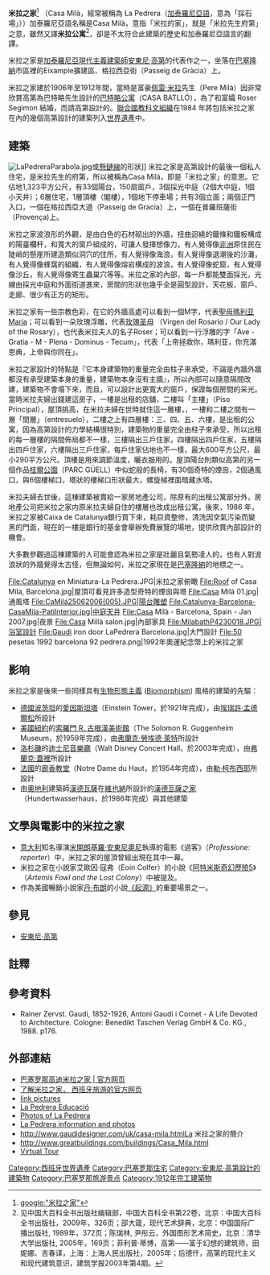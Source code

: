 {{coord|41|23|43|N|2|09|42|E|region:ES-CT_scale:5000_type:landmark|display=title}}
{{世界文化遗产概要表
| site_img = Image:Casa_Milà,_general_view.jpg
| site_img_capt = 米拉之家
| site_img_width = 350px
| zh_name = [[安东尼·高第|安东尼·高第]]的建筑作品
| en_name = Works of Antoni Gaudí
| fr_name = Œuvres d’Antoni Gaudí
| country = {{SPA}}
| Region = 欧洲和北美地区
| criterion_c = (i) (ii) (iv)
| rg_year = 1984
| ex_rg_year = 2005
| ID = 320
| remarks = 共以下7處建築被列入世界遺產：<br>[[桂尔公园|桂尔公园]]<br>[[桂尔宫|桂尔宫]]<br>[[米拉之家|米拉住宅]]<br>[[维森斯之家|维森斯住宅]]<br>[[圣家堂|圣家堂的诞生立面及地下室]]<br>[[巴特略之家|巴特略住宅]]<br>[[科洛尼亚桂尔教堂|桂尔居住区教堂地下室]]
| org_url = http://whc.unesco.org/en/list/320/
| map_img = Image:Localització de Barcelona.png
| map_img_width = 
| locator_x = 
| locator_y = 
}}

'''米拉之家'''<ref>[[google:"米拉之家"|google:"米拉之家"]]</ref> （Casa Milà，經常被稱為 La Pedrera（[[加泰羅尼亞語|加泰羅尼亞語]]，意為「採石場」））加泰羅尼亞語名稱是Casa Milà，意指「米拉的家」，就是「米拉先生府第」之意，雖然又譯'''米拉公寓'''<ref>见中国大百科全书出版社编辑部，中国大百科全书第22卷，北京：中国大百科全书出版社，2009年，326页；邵大箴，现代艺术辞典，北京：中国国际广播出版社, 1989年，372页；陈瑞林, 尹彤云，外国图形艺术简史，北京：清华大学出版社, 2005年，169页；菲利普·蒂博，高第——富于幻想的建筑师，田妮娜、吉春译，上海：上海人民出版社，2005年；后德仟，高第的现代主义和现代建筑意识，建筑学报2003年第4期。</ref>，卻是不太符合此建築的歷史和加泰羅尼亞語言的翻譯。

米拉之家是[[加泰羅尼亞現代主義|加泰羅尼亞現代主義]][[建築師|建築師]][[安東尼·高第|安東尼·高第]]的代表作之一，坐落在[[巴塞隆納|巴塞隆納]]市區裡的Eixample擴建區、格拉西亞街（Passeig de Gràcia）上。

米拉之家建於1906年至1912年間，當時是富豪[[佩雷·米拉|佩雷·米拉]]先生（Pere Milà）因非常欣賞高第為巴特略先生設計的[[巴特略公寓|巴特略公寓]]（CASA BATLLÓ），為了和富孀 Roser Segimon 結婚，而請高第設計的。[[聯合國教科文組織|聯合國教科文組織]]在1984 年將包括米拉之家在內的幾個高第設計的建築列入[[世界遺產|世界遺產]]中。

== 建築 ==
[[File:LaPedreraParabola.jpg|thumb]]或[[懸鏈線|懸鏈線]]的形狀]]
米拉之家是高第設計的最後一個私人住宅，是米拉先生的府第，所以被稱為Casa Milà，即是「米拉之家」的意思。它佔地1,323平方公尺，有33個陽台，150扇窗戶，3個採光中庭（2個大中庭，1個小天井）；6層住宅，1層頂樓（閣樓），1個地下停車場；共有3個立面；兩個正門入口，一個在格拉西亞大道（Passeig de Gracia）上，一個在普羅班薩街 （Provença)上。

米拉之家波浪形的外觀，是由白色的石材砌出的外牆，扭曲迴繞的鐵條和鐵板構成的陽臺欄杆，和寬大的窗戶組成的，可讓人發揮想像力，有人覺得像[[非洲|非洲]]原住民在陡峭的懸崖所建造類似洞穴的住所，有人覺得像海浪，有人覺得像退潮後的沙灘，有人覺得像蜂窩的組織，有人覺得像熔岩構成的波浪，有人覺得像蛇窟，有人覺得像沙丘，有人覺得像寄生蟲巢穴等等。米拉之家的內部，每一戶都能雙面採光，光線由採光中庭和外面街道進來，房間的形狀也幾乎全是圓型設計，天花板、窗戶、走廊、很少有正方的矩形。

米拉之家有一些宗教色彩，在它的外牆高處可以看到一個M字，代表[[聖母瑪利亚|聖母瑪利亚]]Maria；可以看到一朵玫瑰浮雕，代表[[玫瑰圣母|玫瑰圣母]] （Virgen del Rosario / Our Lady of the Rosary），也代表米拉夫人的名子Roser；可以看到一行浮雕的字「Ave - Gratia - M - Plena - Dominus - Tecum」，代表「上帝拯救你，瑪利亚，你充滿恩典，上帝與你同在」。

米拉之家設計的特點是『它本身建築物的重量完全由柱子來承受，不論是內牆外牆都沒有承受建築本身的重量，建築物本身沒有主牆』，所以內部可以隨意隔間改建，建築物不會塌下來，而且，可以設計出更寬大的窗戶，保證每個房間的采光。當時米拉夫婦出錢建這房子，一樓是出租的店舖，二樓叫「主樓」（Piso Principal），屋頂挑高，在米拉夫婦在世時就住這一層樓，，一樓和二樓之間有一層「間層」（entresuelo），二樓之上有四層樓：三、四、五、六樓，是出租的公寓，因為高第設計的力學結構很特別，建築物的重量完全由柱子來承受，所以出租的每一層樓的隔間佈局都不一樣，三樓隔出三戶住家，四樓隔出四戶住家，五樓隔出四戶住家，六樓隔出三戶住家，每戶住家佔地也不一樣，最大600平方公尺，最小290平方公尺。頂樓是用來調節溫度，曬衣服用的。屋頂陽台則類似高第的另一個作品[[桂爾公園|桂爾公園]]（PARC GÜELL）中似蛇般的長椅，有30個奇特的煙囪，2個通風口，與6個樓梯口，塔狀的樓梯口形狀最大，螺旋梯裡面暗藏水塔。

米拉夫婦去世後，這棟建築被賣給一家房地產公司，除原有的出租公寓部分外，房地產公司把米拉之家内原米拉夫婦自住的樓層也改成出租公寓，後來，1986 年，米拉之家被Caixa de Catalunya銀行買下來，耗巨資整修，清洗因空氣污染而變黑的門面，現在的一樓是銀行的基金會舉辦免費展覽的場地，提供欣賞內部設計的機會。

大多數參觀過這棟建築的人可能會認為米拉之家是壯麗且氣勢凌人的，也有人對波浪狀的外牆覺得太古怪，但無論如何，米拉之家現在是[[巴塞隆納|巴塞隆納]]的地標之一。
<gallery>
File:Catalunya en Miniatura-La Pedrera.JPG|米拉之家俯瞰
File:Roof of Casa Mila, Barcelona.jpg|屋頂可看見許多造型奇特的煙囪與塔
File:Casa Milà 01.jpg|通風塔
File:CaMilá25062006(005).JPG|陽台雕塑
File:Catalunya-Barcelona-CasaMila-PatiInterior.jpg|中庭天井
File:Casa Milà - Barcelona, Spain - Jan 2007.jpg|夜景
File:Casa Millà salon.jpg|內部家具
File:MilabathP4230018.JPG|浴室設計
File:Gaudi iron door LaPedrera Barcelona.jpg|大門設計
File:50 pesetas 1992 barcelona 92 pedrera.png|1992年奧運紀念幣上的米拉之家
</gallery>

==影响==
米拉之家是後來一些同樣具有[[生物形態主義|生物形態主義]] ([http://en.wikipedia.org/wiki/Biomorphism Biomorphism]) 風格的建築的先驅：
* [[德國|德國]][[波茨坦|波茨坦]]的[[愛因斯坦塔|愛因斯坦塔]]（Einstein Tower，於1921年完成），由[[埃瑞許·孟德爾松|埃瑞許·孟德爾松]]所設計
* [[美國|美國]][[紐約|紐約]]的[[所羅門·古根漢美術館|索羅門 R. 古根漢美術館]]（The Solomon R. Guggenheim Museum，於1959年完成），由[[弗蘭克·勞埃德·萊特|弗蘭克·勞埃德·萊特]]所設計
* [[洛杉磯|洛杉磯]]的[[迪士尼音樂廳|迪士尼音樂廳]]（Walt Disney Concert Hall，於2003年完成），由[[弗蘭克·蓋裡|弗蘭克·蓋裡]]所設計
* [[法國|法國]]的[[廊香教堂|廊香教堂]]（Notre Dame du Haut，於1954年完成），由[[勒·柯布西耶|勒·柯布西耶]]所設計
* 由[[奧地利|奧地利]]建築師[[漢德瓦薩|漢德瓦薩]]在[[維也納|維也納]]所設計的[[漢德瓦薩之家|漢德瓦薩之家]]（Hundertwasserhaus，於1986年完成）與其他建築

== 文學與電影中的米拉之家 ==

* [[意大利|意大利]]知名導演[[米開朗基羅·安東尼奧尼|米開朗基羅·安東尼奧尼]]執導的電影《過客》（''Professione: reporter''）中，米拉之家的屋頂曾經出現在其中一幕。
* 米拉之家在小說家艾歐因·寇弗（Eoin Colfer）的小說《[[阿特米斯奇幻歷險5|阿特米斯奇幻歷險5]]》（''Artemis Fowl and the Lost Colony''）中被提及。
* 作為美國暢銷小說家[[丹·布朗|丹·布朗]]的小說[[起源_(丹·布朗小說)|《起源》]]的重要場景之一。

== 參見 ==
* [[安東尼·高第|安東尼·高第]]
==註釋==
{{reflist}}

== 參考資料 ==

* Rainer Zervst. Gaudi, 1852-1926, Antoni Gaudi i Cornet - A Life Devoted to Architecture. Cologne: Benedikt Taschen Verlag GmbH & Co. KG., 1988. p176.

== 外部連結 ==
{{commons|Casa Milà|米拉之家}}
* [https://wwww.lapedrera.com/zh 巴塞罗那高迪米拉之家 | 官方网页{{zh}}]{{Dead link|date=2019年11月 |bot=InternetArchiveBot |fix-attempted=yes }}
* [http://www.spain.info/zh/que-quieres/arte/monumentos/barcelona/casa_mila_la_pedrera.html 了解米拉之家， 西班牙旅游的官方网页]{{zh}}
* [http://www.greatbuildings.com/buildings/Casa_Mila.html link pictures] {{Wayback|url=http://www.greatbuildings.com/buildings/Casa_Mila.html |date=20141022192831 }}
* [http://www.lapedreraeducacio.org/ La Pedrera Educació]
* [http://www.barcelona-tourist-guide.com/albums-en/gaudi-pedrera/index.html Photos of La Pedrera]
* [http://www.destination360.com/europe/spain/la-pedrera.php La Pedrera information and photos]
* http://www.gaudidesigner.com/uk/casa-mila.htmlLa 米拉之家的簡介
* http://www.greatbuildings.com/buildings/Casa_Mila.html {{Wayback|url=http://www.greatbuildings.com/buildings/Casa_Mila.html |date=20141022192831 }}
* [https://www.lapedrera.com/visita-virtual/ Virtual Tour] {{Wayback|url=https://www.lapedrera.com/visita-virtual/ |date=20190103210806 }}

{{西班牙世界遗产}}
[[Category:西班牙世界遺產|Category:西班牙世界遺產]]
[[Category:巴塞罗那住宅|Category:巴塞罗那住宅]]
[[Category:安東尼·高第設計的建築物|Category:安東尼·高第設計的建築物]]
[[Category:巴塞罗那旅游景点|Category:巴塞罗那旅游景点]]
[[Category:1912年完工建築物|Category:1912年完工建築物]]
